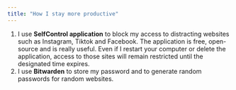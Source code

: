 ```yaml
---
title: "How I stay more productive"
---
```


1.  I use **SelfControl application** to block my access to distracting websites such as Instagram, Tiktok and Facebook. The application is free, open-source and is really useful. Even if I restart your computer or delete the application, access to those sites will remain restricted until the designated time expires.
2.  I use **Bitwarden** to store my password and to generate random passwords for random websites.

